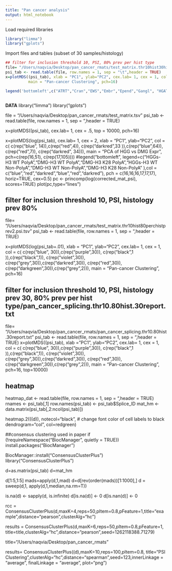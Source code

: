 ```yaml
---
title: "Pan cancer analysis"
output: html_notebook
---
```


Load required libraries

```r
library("limma")
library("gplots")
```

Import files and tables (subset of 30 samples/histology)

```r
## filter for inclusion threshold 10, PSI, 80% prev per hist type
file= "/Users/naqvia/Desktop/pan_cancer_rmats/test_matrix.thr10hist30histprev2.psi.tsv"
psi_tab <- read.table(file, row.names = 1, sep = "\t",header = TRUE)
x=plotMDS((psi_tab), xlab = "PC1", ylab="PC2", cex.lab= 1, cex = 1, col = c( c(rep("blue", 30)),c(rep("purple",30)), c(rep("black",1 )),c(rep("black",1)), c(rep("violet",30)), c(rep("grey",30)),c(rep("darkred",30)), c(rep("red",30)), c(rep("darkgreen",30)),c(rep("grey",2))),
          main = "Pan-cancer Clustering", pch=16)

legend('bottomleft',c("ATRT","Cran","EWS","Embr","Epend","Gangl", "HGAT", "LGAT", "Medullo", "Olig"),col = c("blue","purple","black","black","violet","grey","darkred","red","darkgreen","grey"), pch = 16, bty = "n") 



```


__DATA__
library("limma")
library("gplots")

file = "/Users/naqvia/Desktop/pan_cancer_rmats/test_matrix.tsv"
psi_tab <- read.table(file, row.names = 1, sep = "\t",header = TRUE)

x=plotMDS((psi_tab), cex.lab= 1, cex = .5, top = 10000, pch=16)


x=plotMDS(log(psi_tab), cex.lab= 1, cex = 2, xlab = "PC1", ylab="PC2", col = c( c(rep("blue", 14)),c(rep("red",4)), c(rep("darkred",33 )),c(rep("blue",64)), c(rep("red",7)), c(rep("darkred", 34))), main = "PCA of HGG vs DMG Expr", pch=c(rep(16,51), c(rep(17,105))))
#legend("bottomleft", legend=c("HGGs-H3 WT PolyA","DMG-H3 WT PolyA","DMG-H3 K28 PolyA","HGGs-H3 WT Non-PolyA","DMG-H3 WT Non-PolyA","DMG-H3 K28 Non-PolyA" ),col = c("blue","red","darkred","blue","red","darkred"), pch = c(16,16,16,17,17,17), horiz=TRUE, cex=0.5)
pc <- princomp(log(corrected_mat_psi), scores=TRUE)
plot(pc,type="lines")


## filter for inclusion threshold 10, PSI, histology prev 80%
file= "/Users/naqvia/Desktop/pan_cancer_rmats/test_matrix.thr10hist80perchistprev2.psi.tsv"
psi_tab <- read.table(file, row.names = 1, sep = "\t",header = TRUE)

x=plotMDS(log(psi_tab+.01), xlab = "PC1", ylab="PC2", cex.lab= 1, cex = 1, col = c( c(rep("blue", 30)),c(rep("purple",30)), c(rep("black",1 )),c(rep("black",1)), c(rep("violet",30)), c(rep("grey",30)),c(rep("darkred",30)), c(rep("red",30)), c(rep("darkgreen",30)),c(rep("grey",2))),
          main = "Pan-cancer Clustering", pch=16)





## filter for inclusion threshold 10, PSI, histology prev 30, 80% prev per hist type/pan_cancer_splicing.thr10.80hist.30report.txt
file= "/Users/naqvia/Desktop/pan_cancer_rmats/pan_cancer_splicing.thr10.80hist.30report.txt"
psi_tab <- read.table(file, row.names = 1, sep = "\t",header = TRUE)
x=plotMDS((psi_tab), xlab = "PC1", ylab="PC2", cex.lab= 1, cex = 1, col = c( c(rep("blue", 30)),c(rep("purple",30)), c(rep("black",1 )),c(rep("black",1)), c(rep("violet",30)), c(rep("grey",30)),c(rep("darkred",30)), c(rep("red",30)), c(rep("darkgreen",30)),c(rep("grey",2))),
          main = "Pan-cancer Clustering", pch=16, top=10000)



## heatmap
heatmap_dat <- read.table(file, row.names = 1, sep = "\t",header = TRUE)
rnames <- psi_tab[,1]
row.names(psi_tab) <- psi_tab$Splice_ID
mat_hm <- data.matrix(psi_tab[,2:ncol(psi_tab)])

heatmap.2(((d)),
          notecol="black",      # change font color of cell labels to black
          dendrogram="col",
          col=redgreen)

##consensus clustering used in paper
if (!requireNamespace("BiocManager", quietly = TRUE))
  install.packages("BiocManager")

BiocManager::install("ConsensusClusterPlus")
library("ConsensusClusterPlus")

d=as.matrix(psi_tab)
d=mat_hm

d[1:5,1:5]
mads=apply(d,1,mad)
d=d[rev(order(mads))[1:1000],]
d = sweep(d,1, apply(d,1,median,na.rm=T))


is.na(d) <- sapply(d, is.infinite)
d[is.na(d)] <- 0
d[is.nan(d)] <- 0


rcc = ConsensusClusterPlus(d,maxK=4,reps=50,pItem=0.8,pFeature=1,title="example",distance="pearson",clusterAlg="hc")

results = ConsensusClusterPlus(d,maxK=6,reps=50,pItem=0.8,pFeature=1,
                             title=title,clusterAlg="hc",distance="pearson",seed=1262118388.71279)

title="/Users/naqvia/Desktop/pan_cancer_rmats"

results= ConsensusClusterPlus((d),maxK=10,reps=100,pItem=0.8,
                     title="PSI Clustering",clusterAlg="hc",distance="spearman",seed=123,innerLinkage = "average", finalLinkage = "average", plot="png")




